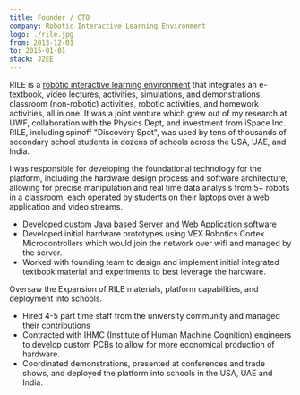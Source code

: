 ```yaml
---
title: Founder / CTO
company: Robotic Interactive Learning Environment
logo: ./rile.jpg
from: 2013-12-01
to: 2015-01-01
stack: J2EE
---
```

RILE is a [robotic interactive learning environment](https://www.facebook.com/rileinc/) that integrates an e-textbook, video lectures, activities, simulations, and demonstrations, classroom (non-robotic) activities, robotic activities, and homework activities, all in one. It was a joint venture which grew out of my research at UWF, collaboration with the Physics Dept, and investment from iSpace Inc. RILE, including spinoff "Discovery Spot", was used by tens of thousands of secondary school students in dozens of schools across the USA, UAE, and India.

I was responsible for developing the foundational technology for the platform, including the hardware design process and software architecture, allowing for precise manipulation and real time data analysis from 5+ robots in a classroom, each operated by students on their laptops over a web application and video streams.
- Developed custom Java based Server and Web Application software
- Developed initial hardware prototypes using VEX Robotics Cortex Microcontrollers which would join the network over wifi and managed by the server.
- Worked with founding team to design and implement initial integrated textbook material and experiments to best leverage the hardware.


Oversaw the Expansion of RILE materials, platform capabilities, and deployment into schools.
 - Hired 4-5 part time staff from the university community and managed their contributions
- Contracted with IHMC (Institute of Human Machine Cognition) engineers to develop custom PCBs to allow for more economical production of hardware.
- Coordinated demonstrations, presented at conferences and trade shows, and deployed the platform into schools in the USA, UAE and India.





